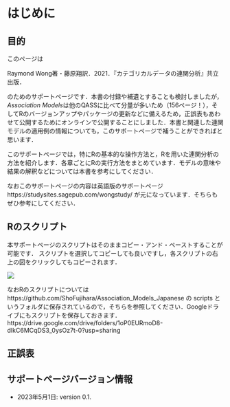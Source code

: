 
# はじめに {-}

## 目的 {-}

このページは

Raymond Wong著・藤原翔訳．2021．『カテゴリカルデータの連関分析』共立出版．

のためのサポートページです．本書の付録や補遺とすることも検討しましたが，*Association Models*は他のQASSに比べて分量が多いため（156ページ！），そしてRのバージョンアップやパッケージの更新などに備えるため，正誤表もあわせて公開するためにオンラインで公開することにしました．本書と関連した連関モデルの適用例の情報についても，このサポートページで補うことができればと思います．

このサポートページでは，特にRの基本的な操作方法と，Rを用いた連関分析の方法を紹介します．各章ごとにRの実行方法をまとめています．モデルの意味や結果の解釈などについては本書を参考にしてください．

なおこのサポートページの内容は英語版のサポートページ https://studysites.sagepub.com/wongstudy/ が元になっています．そちらもぜひ参考にしてください．

## Rのスクリプト {-}

本サポートページのスクリプトはそのままコピー・アンド・ペーストすることが可能です．
スクリプトを選択してコピーしても良いですし，各スクリプトの右上の図をクリックしてもコピーされます．

<img src="figures/copy_and_paste2.png"/>

なおRのスクリプトについては https://github.com/ShoFujihara/Association_Models_Japanese の scripts というフォルダに保存されているので，そちらを参照してください．Googleドライブにもスクリプトを保存しておきます．
 https://drive.google.com/drive/folders/1oP0EURmoD8-dIkC6MCqDS3_0ysOz7t-0?usp=sharing 


## 正誤表 {-}

## サポートページバージョン情報 {-}

- 2023年5月1日: version 0.1.
